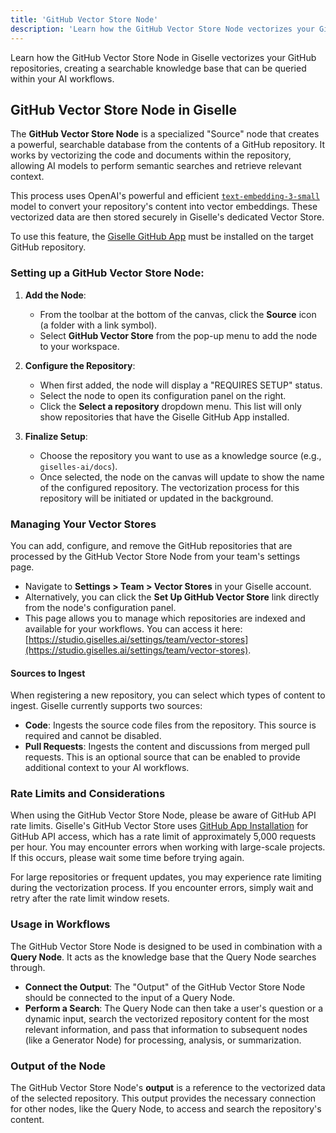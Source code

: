 ```yaml
---
title: 'GitHub Vector Store Node'
description: 'Learn how the GitHub Vector Store Node vectorizes your GitHub repositories, creating a searchable knowledge base for your AI workflows in Giselle.'
---
```


Learn how the GitHub Vector Store Node in Giselle vectorizes your GitHub repositories, creating a searchable knowledge base that can be queried within your AI workflows.

## GitHub Vector Store Node in Giselle

The **GitHub Vector Store Node** is a specialized "Source" node that creates a powerful, searchable database from the contents of a GitHub repository. It works by vectorizing the code and documents within the repository, allowing AI models to perform semantic searches and retrieve relevant context.

This process uses OpenAI's powerful and efficient [`text-embedding-3-small`](https://platform.openai.com/docs/models/text-embedding-3-small) model to convert your repository's content into vector embeddings. These vectorized data are then stored securely in Giselle's dedicated Vector Store.

To use this feature, the [Giselle GitHub App](https://github.com/apps/giselles-ai) must be installed on the target GitHub repository.

### Setting up a GitHub Vector Store Node:

1.  **Add the Node**:
    *   From the toolbar at the bottom of the canvas, click the **Source** icon (a folder with a link symbol).
    *   Select **GitHub Vector Store** from the pop-up menu to add the node to your workspace.

2.  **Configure the Repository**:
    *   When first added, the node will display a "REQUIRES SETUP" status.
    *   Select the node to open its configuration panel on the right.
    *   Click the **Select a repository** dropdown menu. This list will only show repositories that have the Giselle GitHub App installed.

3.  **Finalize Setup**:
    *   Choose the repository you want to use as a knowledge source (e.g., `giselles-ai/docs`).
    *   Once selected, the node on the canvas will update to show the name of the configured repository. The vectorization process for this repository will be initiated or updated in the background.

### Managing Your Vector Stores

You can add, configure, and remove the GitHub repositories that are processed by the GitHub Vector Store Node from your team's settings page.

*   Navigate to **Settings > Team > Vector Stores** in your Giselle account.
*   Alternatively, you can click the **Set Up GitHub Vector Store** link directly from the node's configuration panel.
*   This page allows you to manage which repositories are indexed and available for your workflows. You can access it here: [https://studio.giselles.ai/settings/team/vector-stores](https://studio.giselles.ai/settings/team/vector-stores).

#### Sources to Ingest
When registering a new repository, you can select which types of content to ingest. Giselle currently supports two sources:

*   **Code**: Ingests the source code files from the repository. This source is required and cannot be disabled.
*   **Pull Requests**: Ingests the content and discussions from merged pull requests. This is an optional source that can be enabled to provide additional context to your AI workflows.

### Rate Limits and Considerations
When using the GitHub Vector Store Node, please be aware of GitHub API rate limits. Giselle's GitHub Vector Store uses [GitHub App Installation](https://docs.github.com/ja/rest/using-the-rest-api/rate-limits-for-the-rest-api?apiVersion=2022-11-28#primary-rate-limit-for-github-app-installations) for GitHub API access, which has a rate limit of approximately 5,000 requests per hour. You may encounter errors when working with large-scale projects. If this occurs, please wait some time before trying again.

For large repositories or frequent updates, you may experience rate limiting during the vectorization process. If you encounter errors, simply wait and retry after the rate limit window resets.

### Usage in Workflows

The GitHub Vector Store Node is designed to be used in combination with a **Query Node**. It acts as the knowledge base that the Query Node searches through.

*   **Connect the Output**: The "Output" of the GitHub Vector Store Node should be connected to the input of a Query Node.
*   **Perform a Search**: The Query Node can then take a user's question or a dynamic input, search the vectorized repository content for the most relevant information, and pass that information to subsequent nodes (like a Generator Node) for processing, analysis, or summarization.

### Output of the Node

The GitHub Vector Store Node's **output** is a reference to the vectorized data of the selected repository. This output provides the necessary connection for other nodes, like the Query Node, to access and search the repository's content.
